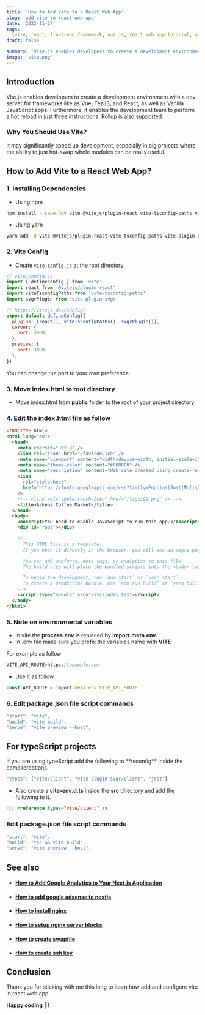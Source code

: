 ```yaml
---
title: 'How to Add Vite to a React Web App'
slug: 'add-vite-to-react-web-app'
date: '2022-11-27'
tags:
  [vite, react, front-end framework, vue.js, react web app tutorial, adding vite to react web app]
draft: false

summary: 'Vite.js enables developers to create a development environment with a dev server for frameworks like as Vue, TezJS, and React, as well as Vanilla JavaScript apps. '
image: 'vite.png'
---
```



<ImageComponent
  src="/static/images/vite.png"
  width="100%"
  height="100%"
  alt="vite integration into react app"
/>

## Introduction

Vite.js enables developers to create a development environment with a dev server for frameworks like as Vue, TezJS, and React, as well as Vanilla JavaScript apps. Furthermore, it enables the development team to perform a hot reload in just three instructions. Rollup is also supported.

### Why You Should Use Vite?

It may significantly speed up development, especially in big projects where the ability to just hot-swap whole modules can be really useful.

## How to Add Vite to a React Web App?

### 1. Installing Dependencies

- Using npm

```bash
npm install --save-dev vite @vitejs/plugin-react vite-tsconfig-paths vite-plugin-svgr
```

- Using yarn

```bash
yarn add -D vite @vitejs/plugin-react vite-tsconfig-paths vite-plugin-svgr
```

### 2. Vite Config

- Create `vite.config.js` at the root directory

```js
// vite.config.js
import { defineConfig } from 'vite'
import react from '@vitejs/plugin-react'
import viteTsconfigPaths from 'vite-tsconfig-paths'
import svgrPlugin from 'vite-plugin-svgr'

// https://vitejs.dev/config/
export default defineConfig({
  plugins: [react(), viteTsconfigPaths(), svgrPlugin()],
  server: {
    port: 3000,
  },
  preview: {
    port: 3000,
  },
})
```

<Note type="info">You can change the port to your own preference.</Note>

### 3. Move index.html to root directory

- Move index.html from **public** folder to the root of your project directory

### 4. Edit the index.html file as follow

```html {5,33}
<!DOCTYPE html>
<html lang="en">
  <head>
    <meta charset="utf-8" />
    <link rel="icon" href="/favicon.ico" />
    <meta name="viewport" content="width=device-width, initial-scale=1" />
    <meta name="theme-color" content="#000000" />
    <meta name="description" content="Web site created using create-react-app" />
    <link
      rel="stylesheet"
      href="https://fonts.googleapis.com/css?family=Poppins|Jost|Mulish|Josefin Sans|Josefin Slab|Montserrat|Inter"
    />
    <!-- <link rel="apple-touch-icon" href="/logo192.png" /> -->
    <title>Arkena Coffee Market</title>
  </head>
  <body>
    <noscript>You need to enable JavaScript to run this app.</noscript>
    <div id="root"></div>

    <!--
      This HTML file is a template.
      If you open it directly in the browser, you will see an empty page.

      You can add webfonts, meta tags, or analytics to this file.
      The build step will place the bundled scripts into the <body> tag.

      To begin the development, run `npm start` or `yarn start`.
      To create a production bundle, use `npm run build` or `yarn build`.
    -->
    <script type="module" src="/src/index.tsx"></script>
  </body>
</html>
```

### 5. Note on environmental variables

- In vite the **process.env** is replaced by **import.meta.env**.
- In .env file make sure you prefix the variables name with **VITE**

<Note>
For example as follow

```ts
VITE_API_ROUTE=https://example.com
```

- Use it as follow

```ts
const API_ROUTE = import.meta.env.VITE_API_ROUTE
```

</Note>

### 6. Edit package.json file script commands

```js
"start": "vite",
"build": "vite build",
"serve": "vite preview --host",
```

## For typeScript projects

<Note>
If you are using typeScript add the following to **tsconfig** inside the compileroptions.

```ts
"types": ["vite/client", "vite-plugin-svgr/client", "jest"]
```

- Also create a **vite-env.d.ts** inside the **src** directory and add the following to it.

```ts
/// <reference types="vite/client" />
```

### Edit package.json file script commands

```js
"start": "vite",
"build": "tsc && vite build",
"serve": "vite preview --host",
```

</Note>

## See also

- #### [How to Add Google Analytics to Your Next.js Application](./google-analytics-next-js)

- #### [How to add google adsense to nextjs](./how-to-add-google-adsense-to-nextjs)

- #### [How to install nginx](./how-to-install-nginx)

- #### [How to setup nginx server blocks](./nginx-server-block)

- #### [How to create swapfile](./how-to-create-swapfile-in-linux)

- #### [How to create ssh key](./how-to-create-ssh-key)

## Conclusion

Thank you for sticking with me this long to learn how add and configure vite in react web app.

**Happy coding 🎉!**
